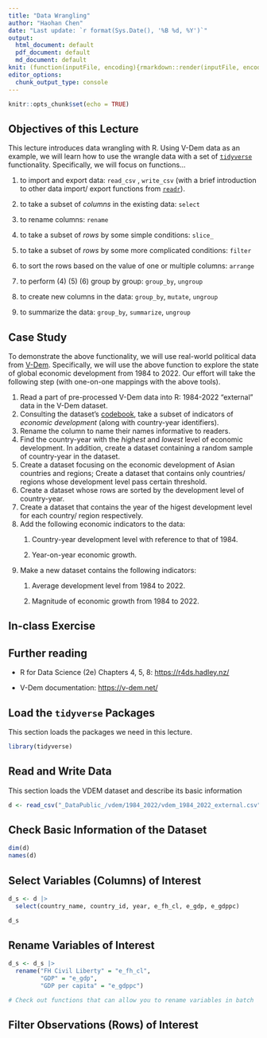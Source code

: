 ```yaml
---
title: "Data Wrangling"
author: "Haohan Chen"
date: "Last update: `r format(Sys.Date(), '%B %d, %Y')`"
output: 
  html_document: default
  pdf_document: default
  md_document: default
knit: (function(inputFile, encoding){rmarkdown::render(inputFile, encoding = encoding, output_format = "all", knit_root_dir = getwd())})
editor_options: 
  chunk_output_type: console
---
```


```r
knitr::opts_chunk$set(echo = TRUE)
```

## Objectives of this Lecture

This lecture introduces data wrangling with R. Using V-Dem data as an example, we will learn how to use the wrangle data with a set of [`tidyverse`](https://www.tidyverse.org/) functionality. Specifically, we will focus on functions...

1.  to import and export data: `read_csv` , `write_csv` (with a brief introduction to other data import/ export functions from [`readr`](https://readr.tidyverse.org/)).

2.  to take a subset of *columns* in the existing data: `select`

3.  to rename columns: `rename`

4.  to take a subset of *rows* by some simple conditions: `slice_`

5.  to take a subset of *rows* by some more complicated conditions: `filter`

6.  to sort the rows based on the value of one or multiple columns: `arrange`

7.  to perform (4) (5) (6) group by group: `group_by`, `ungroup`

8.  to create new columns in the data: `group_by`, `mutate`, `ungroup`

9.  to summarize the data: `group_by`, `summarize`, `ungroup`

## Case Study

To demonstrate the above functionality, we will use real-world political data from [V-Dem](https://v-dem.net/). Specifically, we will use the above function to explore the state of global economic development from 1984 to 2022. Our effort will take the following step (with one-on-one mappings with the above tools).

1.  Read a part of pre-processed V-Dem data into R: 1984-2022 "external" data in the V-Dem dataset.
2.  Consulting the dataset's [codebook](https://github.com/haohanchen/HKU_POLI3148_23Fall/blob/main/_DataPublic_/vdem/documentation/codebook_v13.pdf), take a subset of indicators of *economic development* (along with country-year identifiers).
3.  Rename the column to name their names informative to readers.
4.  Find the country-year with the *highest* and *lowest* level of economic development. In addition, create a dataset containing a random sample of country-year in the dataset.
5.  Create a dataset focusing on the economic development of Asian countries and regions; Create a dataset that contains only countries/ regions whose development level pass certain threshold.
6.  Create a dataset whose rows are sorted by the development level of country-year.
7.  Create a dataset that contains the year of the higest development level for each country/ region respectively.
8.  Add the following economic indicators to the data:
    1.  Country-year development level with reference to that of 1984.

    2.  Year-on-year economic growth.
9.  Make a new dataset contains the following indicators:
    1.  Average development level from 1984 to 2022.

    2.  Magnitude of economic growth from 1984 to 2022.

## In-class Exercise

## Further reading

-   R for Data Science (2e) Chapters 4, 5, 8: <https://r4ds.hadley.nz/>

-   V-Dem documentation: <https://v-dem.net/>

## Load the `tidyverse` Packages

This section loads the packages we need in this lecture.

```r
library(tidyverse)
```

## Read and Write Data

This section loads the VDEM dataset and describe its basic information

```r
d <- read_csv("_DataPublic_/vdem/1984_2022/vdem_1984_2022_external.csv")
```

## Check Basic Information of the Dataset

```r
dim(d)
names(d)
```

## Select Variables (Columns) of Interest

```r
d_s <- d |>
  select(country_name, country_id, year, e_fh_cl, e_gdp, e_gdppc)

d_s
```

## Rename Variables of Interest

```r
d_s <- d_s |>
  rename("FH Civil Liberty" = "e_fh_cl",
         "GDP" = "e_gdp", 
         "GDP per capita" = "e_gdppc")

# Check out functions that can allow you to rename variables in batch
```

## Filter Observations (Rows) of Interest
